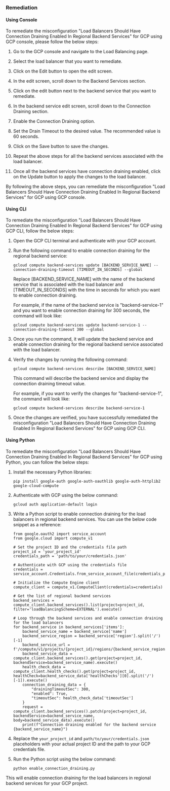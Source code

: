 ### Remediation

#### Using Console

To remediate the misconfiguration "Load Balancers Should Have Connection Draining Enabled In Regional Backend Services" for GCP using GCP console, please follow the below steps:

1. Go to the GCP console and navigate to the Load Balancing page.

2. Select the load balancer that you want to remediate.

3. Click on the Edit button to open the edit screen.

4. In the edit screen, scroll down to the Backend Services section.

5. Click on the edit button next to the backend service that you want to remediate.

6. In the backend service edit screen, scroll down to the Connection Draining section.

7. Enable the Connection Draining option.

8. Set the Drain Timeout to the desired value. The recommended value is 60 seconds.

9. Click on the Save button to save the changes.

10. Repeat the above steps for all the backend services associated with the load balancer.

11. Once all the backend services have connection draining enabled, click on the Update button to apply the changes to the load balancer.

By following the above steps, you can remediate the misconfiguration "Load Balancers Should Have Connection Draining Enabled In Regional Backend Services" for GCP using GCP console.

#### Using CLI

To remediate the misconfiguration "Load Balancers Should Have Connection Draining Enabled In Regional Backend Services" for GCP using GCP CLI, follow the below steps:

1. Open the GCP CLI terminal and authenticate with your GCP account.

2. Run the following command to enable connection draining for the regional backend service:

   ```
   gcloud compute backend-services update [BACKEND_SERVICE_NAME] --connection-draining-timeout [TIMEOUT_IN_SECONDS] --global
   ```

   Replace [BACKEND_SERVICE_NAME] with the name of the backend service that is associated with the load balancer and [TIMEOUT_IN_SECONDS] with the time in seconds for which you want to enable connection draining.

   For example, if the name of the backend service is "backend-service-1" and you want to enable connection draining for 300 seconds, the command will look like:

   ```
   gcloud compute backend-services update backend-service-1 --connection-draining-timeout 300 --global
   ```

3. Once you run the command, it will update the backend service and enable connection draining for the regional backend service associated with the load balancer.

4. Verify the changes by running the following command:

   ```
   gcloud compute backend-services describe [BACKEND_SERVICE_NAME]
   ```

   This command will describe the backend service and display the connection draining timeout value.

   For example, if you want to verify the changes for "backend-service-1", the command will look like:

   ```
   gcloud compute backend-services describe backend-service-1
   ```

5. Once the changes are verified, you have successfully remediated the misconfiguration "Load Balancers Should Have Connection Draining Enabled In Regional Backend Services" for GCP using GCP CLI.

#### Using Python

To remediate the misconfiguration "Load Balancers Should Have Connection Draining Enabled In Regional Backend Services" for GCP using Python, you can follow the below steps:

1. Install the necessary Python libraries:
   
   ```
   pip install google-auth google-auth-oauthlib google-auth-httplib2 google-cloud-compute
   ```

2. Authenticate with GCP using the below command:

   ```
   gcloud auth application-default login
   ```

3. Write a Python script to enable connection draining for the load balancers in regional backend services. You can use the below code snippet as a reference:

   ```
   from google.oauth2 import service_account
   from google.cloud import compute_v1

   # Set the project ID and the credentials file path
   project_id = 'your_project_id'
   credentials_path = 'path/to/your/credentials.json'

   # Authenticate with GCP using the credentials file
   credentials = service_account.Credentials.from_service_account_file(credentials_path)

   # Initialize the Compute Engine client
   compute_client = compute_v1.ComputeClient(credentials=credentials)

   # Get the list of regional backend services
   backend_services = compute_client.backend_services().list(project=project_id, filter='loadBalancingScheme=EXTERNAL').execute()

   # Loop through the backend services and enable connection draining for the load balancers
   for backend_service in backend_services['items']:
       backend_service_name = backend_service['name']
       backend_service_region = backend_service['region'].split('/')[-1]
       backend_service_url = f'/compute/v1/projects/{project_id}/regions/{backend_service_region}/backendServices/{backend_service_name}'
       backend_service_data = compute_client.backend_services().get(project=project_id, backendService=backend_service_name).execute()
       health_check_data = compute_client.health_checks().get(project=project_id, healthCheck=backend_service_data['healthChecks'][0].split('/')[-1]).execute()
       connection_draining_data = {
           "drainingTimeoutSec": 300,
           "enabled": True,
           "timeoutSec": health_check_data['timeoutSec']
       }
       request = compute_client.backend_services().patch(project=project_id, backendService=backend_service_name, body=backend_service_data).execute()
       print(f"Connection draining enabled for the backend service {backend_service_name}")
   ```

4. Replace the `your_project_id` and `path/to/your/credentials.json` placeholders with your actual project ID and the path to your GCP credentials file.

5. Run the Python script using the below command:

   ```
   python enable_connection_draining.py
   ```

This will enable connection draining for the load balancers in regional backend services for your GCP project.

